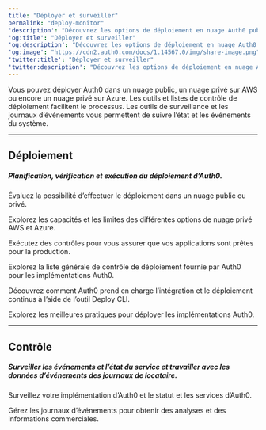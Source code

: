 ---
title: "Déployer et surveiller"
permalink: "deploy-monitor"
'description': "Découvrez les options de déploiement en nuage Auth0 public et privé, ainsi que les listes de contrôle et outils de déploiement."
'og:title': "Déployer et surveiller"
'og:description': "Découvrez les options de déploiement en nuage Auth0 public et privé, ainsi que les listes de contrôle et outils de déploiement."
'og:image': "https://cdn2.auth0.com/docs/1.14567.0/img/share-image.png"
'twitter:title': "Déployer et surveiller"
'twitter:description': "Découvrez les options de déploiement en nuage Auth0 public et privé, ainsi que les listes de contrôle et outils de déploiement."
---


<AuthDocsPipeline activeId="deploy"/>

Vous pouvez déployer Auth0 dans un nuage public, un nuage privé sur AWS ou encore un nuage privé sur Azure. Les outils et listes de contrôle de déploiement facilitent le processus. Les outils de surveillance et les journaux d’événements vous permettent de suivre l’état et les événements du système.

---

## Déploiement

##### Planification, vérification et exécution du déploiement d’Auth0.

<Card title="Options de déploiement" href="/docs/docs/fr-ca/deploy-monitor/deployment-options">

Évaluez la possibilité d’effectuer le déploiement dans un nuage public ou privé.

</Card>

<Card title="Déploiements en Nuage privé" href="/docs/docs/fr-ca/deploy-monitor/deploy-private-cloud">

Explorez les capacités et les limites des différentes options de nuage privé AWS et Azure.

</Card>

<Card title="Vérifications avant déploiement" href="/docs/docs/fr-ca/deploy-monitor/pre-deployment-checks">

Exécutez des contrôles pour vous assurer que vos applications sont prêtes pour la production.

</Card>

<Card title="Liste de contrôle du déploiement" href="/docs/docs/fr-ca/deploy-monitor/deploy-checklist">

Explorez la liste générale de contrôle de déploiement fournie par Auth0 pour les implémentations Auth0.

</Card>

<Card title="Outil Deploy CLI" href="/docs/docs/fr-ca/deploy-monitor/deploy-cli-tool">

Découvrez comment Auth0 prend en charge l’intégration et le déploiement continus à l’aide de l’outil Deploy CLI.

</Card>

<Card title="Meilleures pratiques du déploiement" href="/docs/docs/fr-ca/deploy-monitor/deployment-best-practices">

Explorez les meilleures pratiques pour déployer les implémentations Auth0.

</Card>

---

## Contrôle

##### Surveiller les événements et l’état du service et travailler avec les données d’événements des journaux de locataire.

<Card title="Surveiller" href="/docs/docs/fr-ca/deploy-monitor/monitor">

Surveillez votre implémentation d’Auth0 et le statut et les services d’Auth0.

</Card>

<Card title="Journaux" href="/docs/docs/fr-ca/deploy-monitor/logs">

Gérez les journaux d’événements pour obtenir des analyses et des informations commerciales.

</Card>

